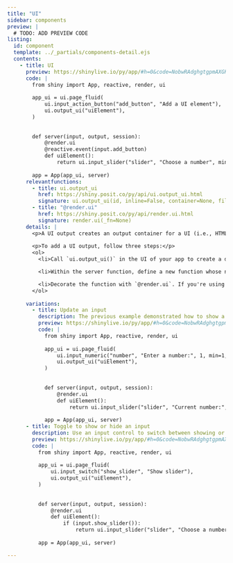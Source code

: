 ```yaml
---
title: "UI"
sidebar: components 
preview: |
  # TODO: ADD PREVIEW CODE
listing:
  id: component
  template: ../_partials/components-detail.ejs
  contents:
    - title: UI
      preview: https://shinylive.io/py/app/#h=0&code=NobwRAdghgtgpmAXGKAHVA6VBPMAaMAYwHsIAXOcpMAMwCdiYACAZwAsBLCbJjmVYnTJMAgujxM6cKITIcAbnAlSIAEzh0JAVw4AdCPrSoA+jqYBeJjqxQA5nGM0ANjtUAKfUy9WOGLqi0yYxk5UmMAI0CyUg8UVVUIqNJdfCYUkXimKCYAVQBJJjgnOHhyFIBKPE9va2JAgKCdWJ0AUWLSsgqqiHL9PrU4GlYNRTo3f0CJOrIGiRY4FhYOUnLEaq8AARV1OgwddaYt6VkFOAw4RXJxiAaMKHjEsmieg-Uh1vbKMjdVg+9JOBkLR0CA+Pw3QLGFhODg7WLQ2EaFISFIAYTYxGI8yyTAgWhg4SRqRgXHMAEYJDAoAAPckABgk8igLjg5gArJV+kYLKJ0G4jKYOHMRhpehAwABfAC6QA
      code: |
        from shiny import App, reactive, render, ui
        
        app_ui = ui.page_fluid(
            ui.input_action_button("add_button", "Add a UI element"),
            ui.output_ui("uiElement"),
        )
        
        
        def server(input, output, session):
            @render.ui
            @reactive.event(input.add_button)
            def uiElement():
                return ui.input_slider("slider", "Choose a number", min=1, max=10, value=5),
        
        app = App(app_ui, server)
      relevantfunctions:
        - title: ui.output_ui
          href: https://shiny.posit.co/py/api/ui.output_ui.html
          signature: ui.output_ui(id, inline=False, container=None, fill=False, fillable=False, **kwargs)
        - title: "@render.ui"
          href: https://shiny.posit.co/py/api/render.ui.html
          signature: render.ui(_fn=None)
      details: |
        <p>A UI output creates an output container for a UI (i.e., HTML) element, such as a set of additional controls. Adding a UI output allows you to show, hide, or update input controls within your app.</p>
        
        <p>To add a UI output, follow three steps:</p>
        <ol>
          <li>Call `ui.output_ui()` in the UI of your app to create a div in which to display the UI element. Where you call this function within the UI functions will determine where the table will appear within the layout of the app. Set the `id` argument of `ui.output_ui()` to a unique value.</li>

          <li>Within the server function, define a new function whose name matches the id used above. The function should return a UI element, like an input control.</li>

          <li>Decorate the function with `@render.ui`. If you're using an action button or link to show the UI element, you'll also need to decorate with `@reactive.event`.</li>
        </ol>
        
      variations:
        - title: Update an input
          description: The previous example demonstrated how to show a UI element on button click. You can also use `ui.output_ui()` to update an existing input.
          preview: https://shinylive.io/py/app/#h=0&code=NobwRAdghgtgpmAXGKAHVA6VBPMAaMAYwHsIAXOcpMAMwCdiYACAZwAsBLCbJjmVYnTJMAgujxM6cKITIcAbnAlSIAEzh0JAVw4AdCPrSoA+jqYBeJjqxQA5nGM0ANjtUAKfUy9WOGLqi0yYwgteDoOQg9IUIAjDV18JgSAUXINJigmEJg4ukQEiQBGCRguc2KmGCgAD3KABgBKPE9va2JAgKCdKJ1kpzh4cgSm-Qb9cbU4GlYNRTo3f0CJdrJOiRY4FhYOUgb8iG8mAAEVdToMHRavdWne-sGyNz2rw8k4Mi06A+tFoJYnDhnKL-QHxRIJADCnxUwmyuXyiVKEHKJRq9Qk8igLjg5l+GDhGieIwM0HQFlE6DcRlMHHWsw0DTAAF8ALpAA
          code: |
            from shiny import App, reactive, render, ui
            
            app_ui = ui.page_fluid(
                ui.input_numeric("number", "Enter a number:", 1, min=1, max=10),
                ui.output_ui("uiElement"),
            )
            
            
            def server(input, output, session):
                @render.ui
                def uiElement():
                    return ui.input_slider("slider", "Current number:", min=1, max=10, value=input.number()),
            
            app = App(app_ui, server)
      - title: Toggle to show or hide an input
        description: Use an input control to switch between showing or hiding a UI output element.
        preview: https://shinylive.io/py/app/#h=0&code=NobwRAdghgtgpmAXGKAHVA6VBPMAaMAYwHsIAXOcpMAMwCdiYACAZwAsBLCbJjmVYnTJMAgujxM6cKITIcAbnAlSIAEzh0JAVw4AdCPrSoA+jqYBeJjqxQA5nGM0ANjtUAKfUy9WOGLqi0yYxYAdw4yQjYPMHZiEOCnDnU6XXwmVIBlNjjWROTUgEo8T29rYkCAoJ1onQBRJzh4ckLiiAL9DrU4GlYNRTo3f0CJcrJKiRY4FhYOUgLEEq8AARVkjB1FpnUeuoamsjd5ze9eHsGISoxY+JY8jUOjiBPn7ykyLTon6yGg26T71J-fJpVIAYWyxEmTCgTAgWhgACMNKkJDAuOYAIyoqAAD0xAAYJPIoC44OYAKztAzQdAWUToNxGUwcCZ9DQFMAAXwAukA
        code: |
          from shiny import App, reactive, render, ui
          
          app_ui = ui.page_fluid(
              ui.input_switch("show_slider", "Show slider"),
              ui.output_ui("uiElement"),
          )
          
          
          def server(input, output, session):
              @render.ui
              def uiElement():
                  if (input.show_slider()):
                      return ui.input_slider("slider", "Choose a number", min=1, max=10, value=5)
          
          app = App(app_ui, server)

---
```


:::{.component}
:::

